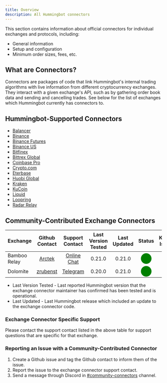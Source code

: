 ```yaml
---
title: Overview
description: All Hummingbot connectors
---
```


This section contains information about official connectors for individual exchanges and protocols, including:

- General information
- Setup and configuration
- Minimum order sizes, fees, etc.

## What are Connectors?

Connectors are packages of code that link Hummingbot's internal trading algorithms with live information from different cryptocurrency exchanges. They interact with a given exchange's API, such as by gathering order book data and sending and cancelling trades. See below for the list of exchanges which Hummingbot currently has connectors to.

## Hummingbot-Supported Connectors

- [Balancer](/connectors/balancer)
- [Binance](/connectors/binance)
- [Binance Futures](/connectors/binance-futures)
- [Binance US](/connectors/binance-us)
- [Bitfinex](/connectors/bitfinex)
- [Bittrex Global](/connectors/bittrex)
- [Coinbase Pro](/connectors/coinbase)
- [Crypto.com](/connectors/crypto-com)
- [Eterbase](/connectors/eterbase)
- [Huobi Global](/connectors/huobi)
- [Kraken](/connectors/kraken)
- [KuCoin](/connectors/kucoin)
- [Liquid](/connectors/liquid)
- [Loopring](/connectors/loopring)
- [Radar Relay](/connectors/radar-relay)

## Community-Contributed Exchange Connectors

| Exchange     |             Github Contact              |              Support Contact               | Last Version Tested | Last Updated |                       Status                        | Known Issues |
| ------------ | :-------------------------------------: | :----------------------------------------: | :-----------------: | :----------: | :-------------------------------------------------: | :----------: |
| Bamboo Relay |   [Arctek](https://github.com/Arctek)   |  [Online Chat](https://bamboorelay.com/)   |       0.21.0        |    0.21.0    | <span style="color:green; font-size:25px">⬤</span>  |              |
| Dolomite     | [zrubenst](https://github.com/zrubenst) | [Telegram](https://t.me/dolomite_official) |       0.20.0        |    0.21.0    | <span style="color:green; font-size:25px"> ⬤</span> |              |

- Last Version Tested - Last reported Hummingbot version that the exchange connector maintainer has confirmed has been tested and is operational.
- Last Updated - Last Hummingbot release which included an update to the exchange connector code.

### Exchange Connector Specific Support

Please contact the support contact listed in the above table for support questions that are specific for that exchange.

### Reporting an Issue with a Community-Contributed Connector

1. Create a Github issue and tag the Github contact to inform them of the issue.
2. Report the issue to the exchange connector support contact.
3. Send a message through Discord in [#community-connectors](https://discordapp.com/channels/530578568154054663/642099307922718730) channel.
